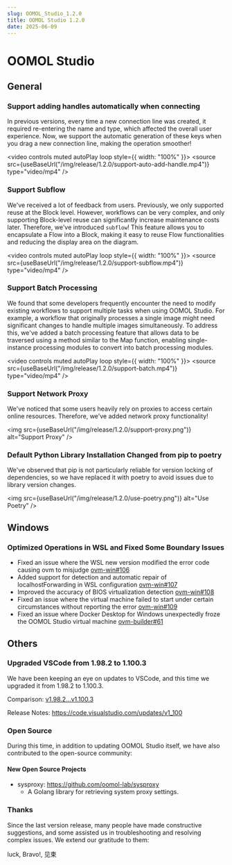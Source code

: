 ```yaml
---
slug: OOMOL_Studio_1.2.0
title: OOMOL Studio 1.2.0
date: 2025-06-09
---
```



# OOMOL Studio

## General

### Support adding handles automatically when connecting

In previous versions, every time a new connection line was created, it required re-entering the name and type, which affected the overall user experience. Now, we support the automatic generation of these keys when you drag a new connection line, making the operation smoother!

<video controls muted autoPlay loop style={{ width: "100%" }}>
  <source src={useBaseUrl("/img/release/1.2.0/support-auto-add-handle.mp4")} type="video/mp4" />
</video>

### Support Subflow

We've received a lot of feedback from users. Previously, we only supported reuse at the Block level. However, workflows can be very complex, and only supporting Block-level reuse can significantly increase maintenance costs later. Therefore, we've introduced `subflow`! This feature allows you to encapsulate a Flow into a Block, making it easy to reuse Flow functionalities and reducing the display area on the diagram.

<video controls muted autoPlay loop style={{ width: "100%" }}>
  <source src={useBaseUrl("/img/release/1.2.0/support-subflow.mp4")} type="video/mp4" />
</video>

### Support Batch Processing

We found that some developers frequently encounter the need to modify existing workflows to support multiple tasks when using OOMOL Studio. For example, a workflow that originally processes a single image might need significant changes to handle multiple images simultaneously. To address this, we've added a batch processing feature that allows data to be traversed using a method similar to the Map function, enabling single-instance processing modules to convert into batch processing modules.

<video controls muted autoPlay loop style={{ width: "100%" }}>
  <source src={useBaseUrl("/img/release/1.2.0/support-batch.mp4")} type="video/mp4" />
</video>

### Support Network Proxy

We've noticed that some users heavily rely on proxies to access certain online resources. Therefore, we've added network proxy functionality!

<img
  src={useBaseUrl("/img/release/1.2.0/support-proxy.png")}
  alt="Support Proxy"
/>

### Default Python Library Installation Changed from pip to poetry

We've observed that pip is not particularly reliable for version locking of dependencies, so we have replaced it with poetry to avoid issues due to library version changes.

<img
  src={useBaseUrl("/img/release/1.2.0/use-poetry.png")}
  alt="Use Poetry"
/>

## Windows

### Optimized Operations in WSL and Fixed Some Boundary Issues

- Fixed an issue where the WSL new version modified the error code causing ovm to misjudge [ovm-win#106](https://github.com/oomol-lab/ovm-win/pull/106)
- Added support for detection and automatic repair of localhostForwarding in WSL configuration [ovm-win#107](https://github.com/oomol-lab/ovm-win/pull/107)
- Improved the accuracy of BIOS virtualization detection [ovm-win#108](https://github.com/oomol-lab/ovm-win/pull/108)
- Fixed an issue where the virtual machine failed to start under certain circumstances without reporting the error [ovm-win#109](https://github.com/oomol-lab/ovm-win/pull/109)
- Fixed an issue where Docker Desktop for Windows unexpectedly froze the OOMOL Studio virtual machine [ovm-builder#61](https://github.com/oomol-lab/ovm-builder/pull/61)

## Others

### Upgraded VSCode from 1.98.2 to 1.100.3

We have been keeping an eye on updates to VSCode, and this time we upgraded it from 1.98.2 to 1.100.3.

Comparison: [v1.98.2...v1.100.3]

Release Notes: https://code.visualstudio.com/updates/v1_100

### Open Source

During this time, in addition to updating OOMOL Studio itself, we have also contributed to the open-source community:

#### New Open Source Projects

- sysproxy: https://github.com/oomol-lab/sysproxy
  - A Golang library for retrieving system proxy settings.

### Thanks

Since the last version release, many people have made constructive suggestions, and some assisted us in troubleshooting and resolving complex issues. We extend our gratitude to them:

luck, Bravo!, 见束

[v1.98.2...v1.100.3]: https://github.com/microsoft/vscode/compare/1.98.2...1.100.3